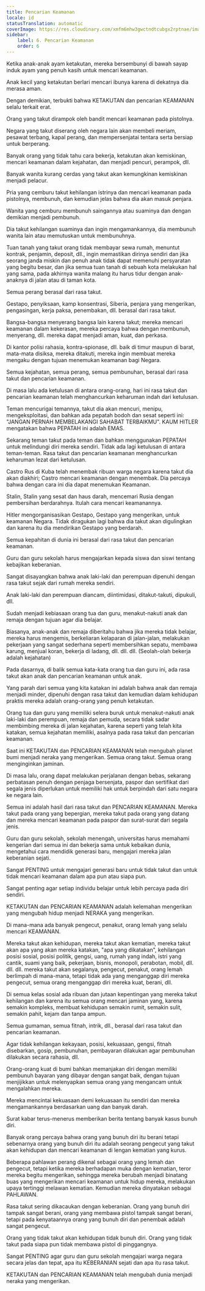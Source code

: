 ```yaml
---
title: Pencarian Keamanan
locale: id
statusTranslation: automatic
coverImage: https://res.cloudinary.com/xmfm6mhw3gwctndtcubgx2rptnae/image/upload/v1740337243/small_cover_educacion_fundamental_a051170f1c.webp
sidebar:
    label: 6. Pencarian Keamanan
    order: 6
---
```

Ketika anak-anak ayam ketakutan, mereka bersembunyi di bawah sayap induk ayam yang penuh kasih untuk mencari keamanan.

Anak kecil yang ketakutan berlari mencari ibunya karena di dekatnya dia merasa aman.

Dengan demikian, terbukti bahwa KETAKUTAN dan pencarian KEAMANAN selalu terkait erat.

Orang yang takut dirampok oleh bandit mencari keamanan pada pistolnya.

Negara yang takut diserang oleh negara lain akan membeli meriam, pesawat terbang, kapal perang, dan mempersenjatai tentara serta bersiap untuk berperang.

Banyak orang yang tidak tahu cara bekerja, ketakutan akan kemiskinan, mencari keamanan dalam kejahatan, dan menjadi pencuri, perampok, dll.

Banyak wanita kurang cerdas yang takut akan kemungkinan kemiskinan menjadi pelacur.

Pria yang cemburu takut kehilangan istrinya dan mencari keamanan pada pistolnya, membunuh, dan kemudian jelas bahwa dia akan masuk penjara.

Wanita yang cemburu membunuh saingannya atau suaminya dan dengan demikian menjadi pembunuh.

Dia takut kehilangan suaminya dan ingin mengamankannya, dia membunuh wanita lain atau memutuskan untuk membunuhnya.

Tuan tanah yang takut orang tidak membayar sewa rumah, menuntut kontrak, penjamin, deposit, dll., ingin memastikan dirinya sendiri dan jika seorang janda miskin dan penuh anak tidak dapat memenuhi persyaratan yang begitu besar, dan jika semua tuan tanah di sebuah kota melakukan hal yang sama, pada akhirnya wanita malang itu harus tidur dengan anak-anaknya di jalan atau di taman kota.

Semua perang berasal dari rasa takut.

Gestapo, penyiksaan, kamp konsentrasi, Siberia, penjara yang mengerikan, pengasingan, kerja paksa, penembakan, dll. berasal dari rasa takut.

Bangsa-bangsa menyerang bangsa lain karena takut; mereka mencari keamanan dalam kekerasan, mereka percaya bahwa dengan membunuh, menyerang, dll. mereka dapat menjadi aman, kuat, dan perkasa.

Di kantor polisi rahasia, kontra-spionase, dll. baik di timur maupun di barat, mata-mata disiksa, mereka ditakuti, mereka ingin membuat mereka mengaku dengan tujuan menemukan keamanan bagi Negara.

Semua kejahatan, semua perang, semua pembunuhan, berasal dari rasa takut dan pencarian keamanan.

Di masa lalu ada ketulusan di antara orang-orang, hari ini rasa takut dan pencarian keamanan telah menghancurkan keharuman indah dari ketulusan.

Teman mencurigai temannya, takut dia akan mencuri, menipu, mengeksploitasi, dan bahkan ada pepatah bodoh dan sesat seperti ini: "JANGAN PERNAH MEMBELAKANGI SAHABAT TERBAIKMU". KAUM HITLER mengatakan bahwa PEPATAH ini adalah EMAS.

Sekarang teman takut pada teman dan bahkan menggunakan PEPATAH untuk melindungi diri mereka sendiri. Tidak ada lagi ketulusan di antara teman-teman. Rasa takut dan pencarian keamanan menghancurkan keharuman lezat dari ketulusan.

Castro Rus di Kuba telah menembak ribuan warga negara karena takut dia akan diakhiri; Castro mencari keamanan dengan menembak. Dia percaya bahwa dengan cara ini dia dapat menemukan Keamanan.

Stalin, Stalin yang sesat dan haus darah, mencemari Rusia dengan pembersihan berdarahnya. Itulah cara mencari keamanannya.

Hitler mengorganisasikan Gestapo, Gestapo yang mengerikan, untuk keamanan Negara. Tidak diragukan lagi bahwa dia takut akan digulingkan dan karena itu dia mendirikan Gestapo yang berdarah.

Semua kepahitan di dunia ini berasal dari rasa takut dan pencarian keamanan.

Guru dan guru sekolah harus mengajarkan kepada siswa dan siswi tentang kebajikan keberanian.

Sangat disayangkan bahwa anak laki-laki dan perempuan dipenuhi dengan rasa takut sejak dari rumah mereka sendiri.

Anak laki-laki dan perempuan diancam, diintimidasi, ditakut-takuti, dipukuli, dll.

Sudah menjadi kebiasaan orang tua dan guru, menakut-nakuti anak dan remaja dengan tujuan agar dia belajar.

Biasanya, anak-anak dan remaja diberitahu bahwa jika mereka tidak belajar, mereka harus mengemis, berkeliaran kelaparan di jalan-jalan, melakukan pekerjaan yang sangat sederhana seperti membersihkan sepatu, membawa karung, menjual koran, bekerja di ladang, dll. dll. dll. (Seolah-olah bekerja adalah kejahatan)

Pada dasarnya, di balik semua kata-kata orang tua dan guru ini, ada rasa takut akan anak dan pencarian keamanan untuk anak.

Yang parah dari semua yang kita katakan ini adalah bahwa anak dan remaja menjadi minder, dipenuhi dengan rasa takut dan kemudian dalam kehidupan praktis mereka adalah orang-orang yang penuh ketakutan.

Orang tua dan guru yang memiliki selera buruk untuk menakut-nakuti anak laki-laki dan perempuan, remaja dan pemuda, secara tidak sadar membimbing mereka di jalan kejahatan, karena seperti yang telah kita katakan, semua kejahatan memiliki, asalnya pada rasa takut dan pencarian keamanan.

Saat ini KETAKUTAN dan PENCARIAN KEAMANAN telah mengubah planet bumi menjadi neraka yang mengerikan. Semua orang takut. Semua orang menginginkan jaminan.

Di masa lalu, orang dapat melakukan perjalanan dengan bebas, sekarang perbatasan penuh dengan penjaga bersenjata, paspor dan sertifikat dari segala jenis diperlukan untuk memiliki hak untuk berpindah dari satu negara ke negara lain.

Semua ini adalah hasil dari rasa takut dan PENCARIAN KEAMANAN. Mereka takut pada orang yang bepergian, mereka takut pada orang yang datang dan mereka mencari keamanan pada paspor dan surat-surat dari segala jenis.

Guru dan guru sekolah, sekolah menengah, universitas harus memahami kengerian dari semua ini dan bekerja sama untuk kebaikan dunia, mengetahui cara mendidik generasi baru, mengajari mereka jalan keberanian sejati.

Sangat PENTING untuk mengajari generasi baru untuk tidak takut dan untuk tidak mencari keamanan dalam apa pun atau siapa pun.

Sangat penting agar setiap individu belajar untuk lebih percaya pada diri sendiri.

KETAKUTAN dan PENCARIAN KEAMANAN adalah kelemahan mengerikan yang mengubah hidup menjadi NERAKA yang mengerikan.

Di mana-mana ada banyak pengecut, penakut, orang lemah yang selalu mencari KEAMANAN.

Mereka takut akan kehidupan, mereka takut akan kematian, mereka takut akan apa yang akan mereka katakan, "apa yang dikatakan", kehilangan posisi sosial, posisi politik, gengsi, uang, rumah yang indah, istri yang cantik, suami yang baik, pekerjaan, bisnis, monopoli, perabotan, mobil, dll. dll. dll. mereka takut akan segalanya, pengecut, penakut, orang lemah berlimpah di mana-mana, tetapi tidak ada yang menganggap diri mereka pengecut, semua orang menganggap diri mereka kuat, berani, dll.

Di semua kelas sosial ada ribuan dan jutaan kepentingan yang mereka takut kehilangan dan karena itu semua orang mencari jaminan yang, karena semakin kompleks, membuat kehidupan semakin rumit, semakin sulit, semakin pahit, kejam dan tanpa ampun.

Semua gumaman, semua fitnah, intrik, dll., berasal dari rasa takut dan pencarian keamanan.

Agar tidak kehilangan kekayaan, posisi, kekuasaan, gengsi, fitnah disebarkan, gosip, pembunuhan, pembayaran dilakukan agar pembunuhan dilakukan secara rahasia, dll.

Orang-orang kuat di bumi bahkan memanjakan diri dengan memiliki pembunuh bayaran yang dibayar dengan sangat baik, dengan tujuan menjijikkan untuk melenyapkan semua orang yang mengancam untuk mengalahkan mereka.

Mereka mencintai kekuasaan demi kekuasaan itu sendiri dan mereka mengamankannya berdasarkan uang dan banyak darah.

Surat kabar terus-menerus memberikan berita tentang banyak kasus bunuh diri.

Banyak orang percaya bahwa orang yang bunuh diri itu berani tetapi sebenarnya orang yang bunuh diri itu adalah seorang pengecut yang takut akan kehidupan dan mencari keamanan di lengan kematian yang kurus.

Beberapa pahlawan perang dikenal sebagai orang yang lemah dan pengecut, tetapi ketika mereka berhadapan muka dengan kematian, teror mereka begitu mengerikan, sehingga mereka berubah menjadi binatang buas yang mengerikan mencari keamanan untuk hidup mereka, melakukan upaya tertinggi melawan kematian. Kemudian mereka dinyatakan sebagai PAHLAWAN.

Rasa takut sering dikacaukan dengan keberanian. Orang yang bunuh diri tampak sangat berani, orang yang membawa pistol tampak sangat berani, tetapi pada kenyataannya orang yang bunuh diri dan penembak adalah sangat pengecut.

Orang yang tidak takut akan kehidupan tidak bunuh diri. Orang yang tidak takut pada siapa pun tidak membawa pistol di pinggangnya.

Sangat PENTING agar guru dan guru sekolah mengajari warga negara secara jelas dan tepat, apa itu KEBERANIAN sejati dan apa itu rasa takut.

KETAKUTAN dan PENCARIAN KEAMANAN telah mengubah dunia menjadi neraka yang mengerikan.

